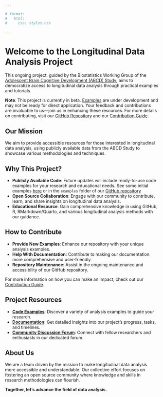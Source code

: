 ```yaml
---

# format:
#   html:
#     css: styles.css

---
```


# Welcome to the Longitudinal Data Analysis Project

This ongoing project, guided by the Biostatistics Working Group of the [Adolescent Brain Cognitive Development (ABCD) Study](https://abcdstudy.org/), aims to democratize access to longitudinal data analysis through practical examples and tutorials.

::: {.callout-important}
**Note**: This project is currently in beta. [Examples](https://opendevsci.github.io/LongDev-ABCD/examples/examples.html) are under development and may not be ready for direct application. Your feedback and contributions are invaluable to us—join us in enhancing these resources. For more details on contributing, visit our [GitHub Repository](https://github.com/OpenDevSci/LongDev-ABCD) and our [Contribution Guide](https://github.com/OpenDevSci/LongDev-ABCD/blob/main/docs/Contributing.md).
:::

## Our Mission

We aim to provide accessible resources for those interested in longitudinal data analysis, using publicly available data from the ABCD Study to showcase various methodologies and techniques.

## Why This Project?

- **Publicly Available Code**: Future updates will include ready-to-use code examples for your research and educational needs. See some initial examples [here](https://opendevsci.github.io/LongDev-ABCD/examples/examples.html) or in the `examples` folder of our [GitHub repository](https://github.com/OpenDevSci/LongDev-ABCD)
- **Open Source Collaboration**: Engage with our community to contribute, learn, and share insights on longitudinal data analysis.
- **Educational Resource**: Gain comprehensive knowledge in using GitHub, R, RMarkdown/Quarto, and various longitudinal analysis methods with our guidance.

## How to Contribute

- **Provide New Examples**: Enhance our repository with your unique analysis examples.
- **Help With Documentation**: Contribute to making our documentation more comprehensive and user-friendly.
- **Repository Maintenance**: Assist in the ongoing maintenance and accessibility of our GitHub repository.

For more information on how you can make an impact, check out our [Contribution Guide](https://github.com/OpenDevSci/LongDev-ABCD/blob/main/docs/Contributing.md).

## Project Resources

- **[Code Examples](https://github.com/OpenDevSci/LongDev-ABCD)**: Discover a variety of analysis examples to guide your research.
- **[Documentation](https://github.com/orgs/OpenDevSci/projects/13)**: Get detailed insights into our project's progress, tasks, and timelines.
- **[Community Discussion Forum](https://github.com/orgs/OpenDevSci/discussions)**: Connect with fellow researchers and enthusiasts in our dedicated forum.

## About Us

We are a team driven by the mission to make longitudinal data analysis more accessible and understandable. Our collective effort focuses on fostering an open source community where knowledge and skills in research methodologies can flourish.

**Together, let's advance the field of data analysis.**
